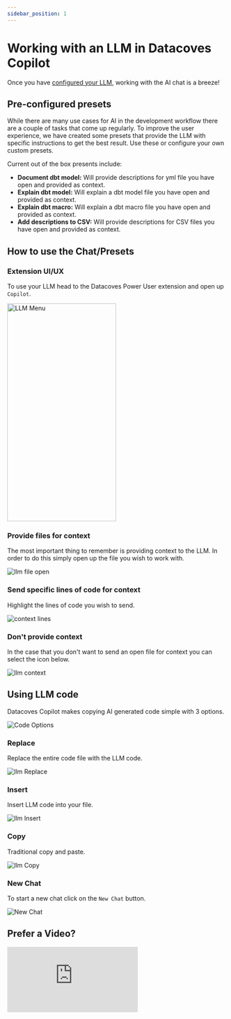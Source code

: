 ```yaml
---
sidebar_position: 1
---
```

# Working with an LLM in Datacoves Copilot

Once you have [configured your LLM](./v2-llm-config.md), working with the AI chat is a breeze! 

## Pre-configured presets

While there are many use cases for AI in the development workflow there are a couple of tasks that come up regularly. To improve the user experience, we have created some presets that provide the LLM with specific instructions to get the best result. Use these or configure your own custom presets. 

Current out of the box presents include:

- **Document dbt model:** Will provide descriptions for yml file you have open and provided as context.
- **Explain dbt model:** Will explain a dbt model file you have open and provided as context.
- **Explain dbt macro:** Will explain a dbt macro file you have open and provided as context.
- **Add descriptions to CSV:** Will provide descriptions for CSV files you have open and provided as context. 

## How to use the Chat/Presets

### Extension UI/UX

To use your LLM head to the Datacoves Power User extension and open up `Copilot`. 

<img src="/how-tos/vscode/datacoves-copilot/assets/llm_menu.png" alt="LLM Menu" width="250" height="500" />

### Provide files for context 
The most important thing to remember is providing context to the LLM. In order to do this simply open up the file you wish to work with.

![llm file open](assets/llm_file_open.png)

### Send specific lines of code for context
Highlight the lines of code you wish to send.

![context lines](assets/llm_line_context.png)

### Don't provide context
In the case that you don't want to send an open file for context you can select the icon below.

![llm context](assets/llm_context.gif)

## Using LLM code 
Datacoves Copilot makes copying AI generated code simple with 3 options. 

![Code Options](assets/llm_code_options.png)

### Replace
Replace the entire code file with the LLM code.

![llm Replace](assets/llm_replace.gif)

### Insert 
Insert LLM code into your file.

![llm Insert](assets/llm_insert.gif)

### Copy
Traditional copy and paste. 

![llm Copy](assets/llm_copy.gif)

### New Chat
To start a new chat click on the `New Chat` button.

![New Chat](assets/llm_new_chat.png)

## Prefer a Video?

<div style={{ position: 'relative', paddingBottom: '56.25%', height: 0 }}>
  <iframe
    src="https://www.loom.com/embed/b6e987152c114c3c8d44dc7712aa3e22?sid=d8847855-38cc-4a84-90b3-6be7e660f8b5"
    frameBorder="0"
    webkitAllowFullScreen
    mozAllowFullScreen
    allowFullScreen
    style={{ position: 'absolute', top: 0, left: 0, width: '100%', height: '100%' }}
  />
</div>
